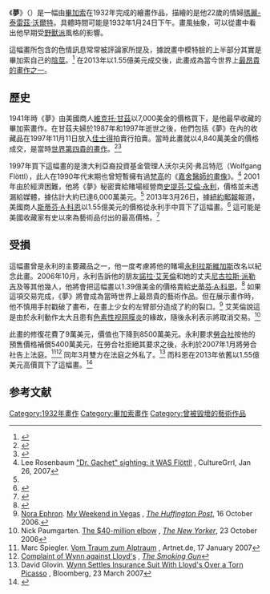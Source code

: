 {{Otheruses|夢 (消歧义)}}
{{noteTA
|g1=country
|1=zh-cn:毕加索; zh-tw:畢卡索; zh-hk:畢加索;
}}
{{Infobox Painting
| image_file=Le-reve-1932.jpg
| image_size=300px
| title=Le Rêve
| other_language_1= 中文
| other_title_1= 夢
| artist=[[巴勃羅·畢加索|巴勃羅·畢加索]]
| year=1932
| type=布面油畫
| height_metric=130
| width_metric=97
| height_imperial=
| width_imperial= 
| metric_unit=cm
| imperial_unit=in
| museum=[[斯蒂芬·A·科恩|斯蒂芬·A·科恩]]的私人藏品
}}
{{portal box|藝術}}
《'''夢'''》（{{lang-fr|'''Le Rêve'''}}）是一幅由[[畢加索|畢加索]]在1932年完成的繪畫作品，描繪的是他22歲的情婦[[瑪麗-泰雷茲·沃爾特|瑪麗-泰雷茲·沃爾特]]。具體時間可能是1932年1月24日下午。畫風抽象，可以從畫中看出他早期受[[野獸派|野獸派]]風格的影響。

這幅畫所包含的色情訊息常常被評論家所提及，據說畫中模特臉的上半部分其實是畢加索自己的[[陰莖|陰莖]]。<ref>{{cite news |author=Kelly Devine Thomas |url=http://www.artnews.com/2006/09/01/say-it-with-flowers-or-gourds-goats-fur-cups-or-fried-eggs/ |title=Say It with Flowers—or Gourds, Goats, Fur Cups, or Fried |work=ARTNews |date=September 2006 |accessdate=2014-12-22 |archive-date=2018-11-26 |archive-url=https://web.archive.org/web/20181126221511/http://www.artnews.com/2006/09/01/say-it-with-flowers-or-gourds-goats-fur-cups-or-fried-eggs/ |dead-url=no }}</ref> 在2013年以1.55億美元成交後，此畫成為當今世界上[[最昂貴繪畫列表|最昂貴的畫作之一]]。

==歷史==
1941年時《夢》由美國商人[[維克托·甘茲|維克托·甘茲]]以7,000美金的價格買下，是他最早收藏的畢加索畫作。在甘茲夫婦於1987年和1997年逝世之後，他們包括《夢》在內的收藏品在1997年11月11日放入[[佳士得|佳士得]]拍賣行拍賣。當時此畫就以4,840萬美金的價格成交，是當時[[最昂貴繪畫列表|世界第四貴的畫作]]。<ref>{{cite web|url=http://www.newyorker.com/archive/2006/10/23/061023ta_talk_paumgarten|title=The $40-Million Elbow|author=Nick Paumgarten|accessdate=9 February 2009|publisher=The New Yorker|archive-date=2014-07-14|archive-url=https://web.archive.org/web/20140714203319/http://www.newyorker.com/archive/2006/10/23/061023ta_talk_paumgarten|dead-url=no}}</ref><ref>{{cite news|url=http://www.huffingtonpost.com/nora-ephron/my-weekend-in-vegas_b_31800.html|title=My Weekend in Vegas|accessdate=9 February 2009|author=Nora Ephron|publisher=Huffington Post|date=28 March 2008|archive-date=2006-10-24|archive-url=https://web.archive.org/web/20061024231042/http://www.huffingtonpost.com/nora-ephron/my-weekend-in-vegas_b_31800.html|dead-url=no}}</ref>

1997年買下這幅畫的是澳大利亞裔投資基金管理人沃尔夫冈·弗吕特厄（Wolfgang Flöttl），此人在1990年代末期也曾短暫擁有過[[梵高|梵高]]的《[[嘉舍醫師的畫像|嘉舍醫師的畫像]]》。<ref>Lee Rosenbaum [http://www.artsjournal.com/culturegrrl/2007/01/dr_gachet_sighting_it_was_flot.html "Dr. Gachet" sighting: it WAS Flöttl!] {{Wayback|url=http://www.artsjournal.com/culturegrrl/2007/01/dr_gachet_sighting_it_was_flot.html |date=20180504133813 }}, CultureGrrl, Jan 26, 2007</ref> 2001年由於經濟困難，他將《夢》秘密賣給賭場經營商[[史提芬·艾倫·永利|史提芬·艾倫·永利]]，價格並未透漏給媒體，據估計大約已達6,000萬美元。<ref name=spiegler/> 2013年3月26日，據[[紐約郵報|紐約郵報]]報道，美國商人[[斯蒂芬·A·科恩|斯蒂芬·A·科恩]]以1.55億美元的價格從永利手中買下了這幅畫。<ref>{{cite news |url=http://www.nypost.com/p/pagesix/sac_cohen_in_art_deal_ZJQ39Tc7T1ih0ss3eLozjJ |title=SAC’s Cohen buys $155M Picasso after settling trading probe |work=New York Post |date=2013-03-26 |accessdate=2014-12-22 |archive-date=2013-05-18 |archive-url=https://web.archive.org/web/20130518002704/http://www.nypost.com/p/pagesix/sac_cohen_in_art_deal_ZJQ39Tc7T1ih0ss3eLozjJ |dead-url=yes }}</ref> 這可能是美國收藏家有史以來為藝術品付出的最高價格。<ref>{{cite news |title=Hedge fund billionaire buys Picasso's Le Rêve for $155m - $16m MORE than the price he agreed on before previous owner tore a hole in it with his elbow |url=http://www.dailymail.co.uk/news/article-2299403/Hedge-fund-billionaire-buys-Picassos-Le-R-ve-155m--16m-MORE-price-agreed-previous-owner-tore-hole-elbow.html?ito=feeds-newsxml |publisher=Daily Mail |accessdate=27 March 2013 |location=London |first=Rachel |last=Quigley |date=26 March 2013 |archive-date=2020-12-14 |archive-url=https://web.archive.org/web/20201214145116/https://www.dailymail.co.uk/news/article-2299403/Hedge-fund-billionaire-buys-Picassos-Le-R-ve-155m--16m-MORE-price-agreed-previous-owner-tore-hole-elbow.html?ito=feeds-newsxml |dead-url=no }}</ref>

==受損==
這幅畫曾是永利的主要藏品之一，他一度考慮將他的賭場[[永利拉斯維加斯|永利拉斯維加斯]]改名以紀念此畫。2006年10月，永利告訴他的朋友[[諾拉·艾芙倫|諾拉·艾芙倫]]和她的丈夫[[尼古拉斯·派勒吉|尼古拉斯·派勒吉]]及等其他幾人，他將會把這幅畫以1.39億美金的價格賣給[[史蒂芬·A·科恩|史蒂芬·A·科恩]]。<ref>{{cite news|url=http://www.nytimes.com/2007/01/12/arts/12iht-wynn.4182415.html|accessdate=2010-10-27|title=Lloyd's Sued on Payout for Hurt Picasso|work=New York Times|date=2007-01-12|archive-date=2020-11-21|archive-url=https://web.archive.org/web/20201121205652/https://www.nytimes.com/2007/01/12/arts/12iht-wynn.4182415.html|dead-url=no}}</ref> 如果這項交易完成，《夢》將會成為當時世界上最昂貴的藝術作品。但在展示畫作時，他不慎用手肘戳破了畫布，在畫上少女的左臂部分造成了約{{convert|6|in}}的裂口。<ref name=ephron>[[Nora_Ephron|Nora Ephron]]. [http://www.huffingtonpost.com/nora-ephron/my-weekend-in-vegas_b_31800.html My Weekend in Vegas] {{Wayback|url=http://www.huffingtonpost.com/nora-ephron/my-weekend-in-vegas_b_31800.html |date=20061024231042 }}, ''[[The_Huffington_Post|The Huffington Post]]'', 16 October 2006.</ref> 艾芙倫說這是由於永利動作太大且患有[[色素性视网膜炎|色素性视网膜炎]]的緣故，隨後永利表示將取消交易。<ref name=newyorker>Nick Paumgarten. [http://www.newyorker.com/archive/2006/10/23/061023ta_talk_paumgarten The $40-million elbow] {{Wayback|url=http://www.newyorker.com/archive/2006/10/23/061023ta_talk_paumgarten |date=20140714203319 }}, ''[[The_New_Yorker|The New Yorker]]'', 23 October 2006</ref>

此畫的修復花費了9萬美元，價值也下降到8500萬美元。永利要求[[勞合社|勞合社]]按他的預售價格補償5400萬美元，在勞合社拒絕其要求之後，永利於2007年1月將勞合社告上法庭。<ref name=spiegler>Marc Spiegler. [http://www.artnet.de/magazine/news/spiegler/spiegler01-17-07.asp Vom Traum zum Alptraum] {{Wayback|url=http://www.artnet.de/magazine/news/spiegler/spiegler01-17-07.asp |date=20070313144526 }}, Artnet.de, 17 January 2007</ref><ref>[http://www.thesmokinggun.com/archive/years/2007/0111072wynn1.html Complaint of Wynn against Lloyd's] {{Wayback|url=http://www.thesmokinggun.com/archive/years/2007/0111072wynn1.html |date=20100419061911 }}, ''[[The_Smoking_Gun|The Smoking Gun]]''</ref> 同年3月雙方在法庭之外私了。<ref>David Glovin. [http://www.bloomberg.com/apps/news?pid=newsarchive&sid=a6aQcBMhkmfA Wynn Settles Insurance Suit With Lloyd's Over a Torn Picasso] {{Wayback|url=http://www.bloomberg.com/apps/news?pid=newsarchive&sid=a6aQcBMhkmfA |date=20111230171255 }}, Bloomberg, 23 March 2007</ref> 而科恩在2013年依舊以1.55億美元高價買下了這幅畫。<ref>{{cite news | url=http://www.guardian.co.uk/artanddesign/2013/mar/27/picasso-la-reve-steven-a-cohen | location=London | work=The Guardian | title=Picasso's Le Rêve bought for record sum by finance giant Steven A Cohen | date=27 March 2013 | accessdate=2014-12-22 | archive-date=2013-04-04 | archive-url=https://web.archive.org/web/20130404134052/http://www.guardian.co.uk/artanddesign/2013/mar/27/picasso-la-reve-steven-a-cohen | dead-url=no }}</ref>

==参考文献==
{{Reflist}}

{{Pablo Picasso}}

{{DEFAULTSORT:Reve}}
[[Category:1932年畫作|Category:1932年畫作]]
[[Category:畢加索畫作|Category:畢加索畫作]]
[[Category:曾被毀壞的藝術作品|Category:曾被毀壞的藝術作品]]